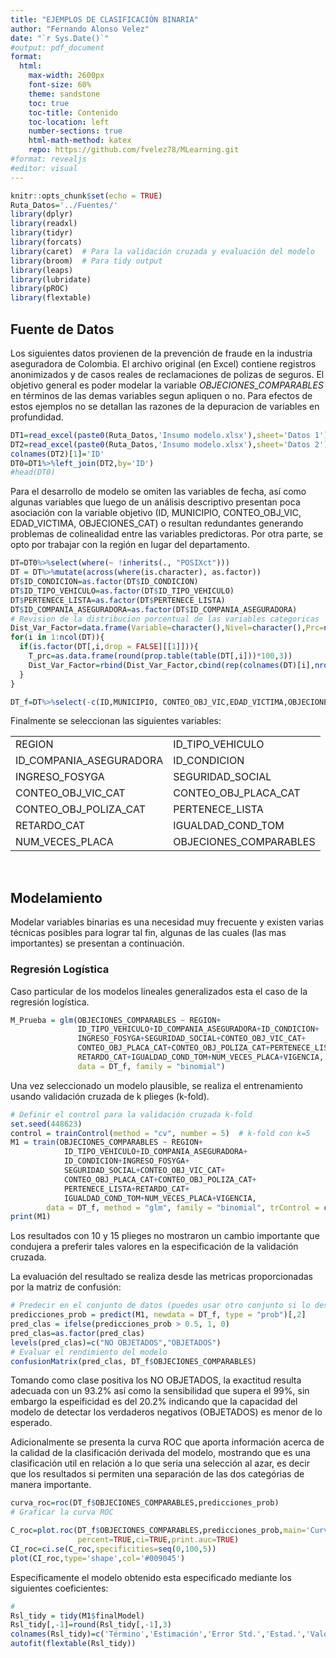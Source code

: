 ```yaml
---
title: "EJEMPLOS DE CLASIFICACIÓN BINARIA"
author: "Fernando Alonso Velez"
date: "`r Sys.Date()`"
#output: pdf_document
format:
  html:
    max-width: 2600px
    font-size: 60%
    theme: sandstone
    toc: true
    toc-title: Contenido
    toc-location: left
    number-sections: true
    html-math-method: katex
    repo: https://github.com/fvelez78/MLearning.git
#format: revealjs
#editor: visual
---
```


```r
knitr::opts_chunk$set(echo = TRUE)
Ruta_Datos='../Fuentes/'
library(dplyr)
library(readxl)
library(tidyr)
library(forcats)
library(caret)  # Para la validación cruzada y evaluación del modelo
library(broom)  # Para tidy output
library(leaps)
library(lubridate)
library(pROC)
library(flextable)
```

## **Fuente de Datos**

Los siguientes datos provienen de la prevención de fraude en la industria aseguradora de Colombia. El archivo original (en Excel) contiene registros anonimizados y de casos reales de reclamaciones de polizas de seguros. El objetivo general es poder modelar la variable *OBJECIONES_COMPARABLES* en términos de las demas variables segun apliquen o no. Para efectos de estos ejemplos no se detallan las razones de la depuracion de variables en profundidad.

```r
DT1=read_excel(paste0(Ruta_Datos,'Insumo modelo.xlsx'),sheet='Datos 1')
DT2=read_excel(paste0(Ruta_Datos,'Insumo modelo.xlsx'),sheet='Datos 2')
colnames(DT2)[1]='ID'
DT0=DT1%>%left_join(DT2,by='ID')
#head(DT0)
```

Para el desarrollo de modelo se omiten las variables de fecha, así como algunas variables que luego de un análisis descriptivo presentan poca asociación con la variable objetivo (ID, MUNICIPIO, CONTEO_OBJ_VIC, EDAD_VICTIMA, OBJECIONES_CAT) o resultan redundantes generando problemas de colinealidad entre las variables predictoras. Por otra parte, se opto por trabajar con la región en lugar del departamento.

```r
DT=DT0%>%select(where(~ !inherits(., "POSIXct")))
DT = DT%>%mutate(across(where(is.character), as.factor))
DT$ID_CONDICION=as.factor(DT$ID_CONDICION)
DT$ID_TIPO_VEHICULO=as.factor(DT$ID_TIPO_VEHICULO)
DT$PERTENECE_LISTA=as.factor(DT$PERTENECE_LISTA)
DT$ID_COMPANIA_ASEGURADORA=as.factor(DT$ID_COMPANIA_ASEGURADORA)
# Revision de la distribucion porcentual de las variables categoricas
Dist_Var_Factor=data.frame(Variable=character(),Nivel=character(),Prc=numeric())
for(i in 1:ncol(DT)){
  if(is.factor(DT[,i,drop = FALSE][[1]])){
    T_prc=as.data.frame(round(prop.table(table(DT[,i]))*100,3))
    Dist_Var_Factor=rbind(Dist_Var_Factor,cbind(rep(colnames(DT)[i],nrow(T_prc)),T_prc))
  }
}

DT_f=DT%>%select(-c(ID,MUNICIPIO, CONTEO_OBJ_VIC,EDAD_VICTIMA,OBJECIONES_CAT))%>%na.omit()

```

Finalmente se seleccionan las siguientes variables:

|                         |                          |
|-------------------------|--------------------------|
| REGION                  | ID_TIPO_VEHICULO         |
| ID_COMPANIA_ASEGURADORA | ID_CONDICION             |
| INGRESO_FOSYGA          | SEGURIDAD_SOCIAL         |
| CONTEO_OBJ_VIC_CAT      | CONTEO_OBJ_PLACA_CAT     |
| CONTEO_OBJ_POLIZA_CAT   | PERTENECE_LISTA          |
| RETARDO_CAT             | IGUALDAD_COND_TOM        |
| NUM_VECES_PLACA         |  OBJECIONES_COMPARABLES  |

| 
| 

## **Modelamiento**

Modelar variables binarias es una necesidad muy frecuente y existen varias técnicas posibles para lograr tal fin, algunas de las cuales (las mas importantes) se presentan a continuación.

### **Regresión Logística**

Caso particular de los modelos lineales generalizados esta el caso de la regresión logística.

```r
M_Prueba = glm(OBJECIONES_COMPARABLES ~ REGION+
               ID_TIPO_VEHICULO+ID_COMPANIA_ASEGURADORA+ID_CONDICION+
               INGRESO_FOSYGA+SEGURIDAD_SOCIAL+CONTEO_OBJ_VIC_CAT+
               CONTEO_OBJ_PLACA_CAT+CONTEO_OBJ_POLIZA_CAT+PERTENECE_LISTA+
               RETARDO_CAT+IGUALDAD_COND_TOM+NUM_VECES_PLACA+VIGENCIA, 
               data = DT_f, family = "binomial")

```

Una vez seleccionado un modelo plausible, se realiza el entrenamiento usando validación cruzada de k plieges (k-fold).

```r

# Definir el control para la validación cruzada k-fold
set.seed(448623)
control = trainControl(method = "cv", number = 5)  # k-fold con k=5
M1 = train(OBJECIONES_COMPARABLES ~ REGION+
            ID_TIPO_VEHICULO+ID_COMPANIA_ASEGURADORA+
            ID_CONDICION+INGRESO_FOSYGA+
            SEGURIDAD_SOCIAL+CONTEO_OBJ_VIC_CAT+
            CONTEO_OBJ_PLACA_CAT+CONTEO_OBJ_POLIZA_CAT+
            PERTENECE_LISTA+RETARDO_CAT+
            IGUALDAD_COND_TOM+NUM_VECES_PLACA+VIGENCIA, 
        data = DT_f, method = "glm", family = "binomial", trControl = control)
print(M1)
```

Los resultados con 10 y 15 plieges no mostraron un cambio importante que condujera a preferir tales valores en la especificación de la validación cruzada.

La evaluación del resultado se realiza desde las metricas proporcionadas por la matriz de confusión:

```r
# Predecir en el conjunto de datos (puedes usar otro conjunto si lo deseas)
predicciones_prob = predict(M1, newdata = DT_f, type = "prob")[,2]
pred_clas = ifelse(predicciones_prob > 0.5, 1, 0)
pred_clas=as.factor(pred_clas)
levels(pred_clas)=c("NO OBJETADOS","OBJETADOS")
# Evaluar el rendimiento del modelo
confusionMatrix(pred_clas, DT_f$OBJECIONES_COMPARABLES)
```

Tomando como clase positiva los NO OBJETADOS, la exactitud resulta adecuada con un 93.2% así como la sensibilidad que supera el 99%, sin embargo la espeificidad es del 20.2% indicando que la capacidad del modelo de detectar los verdaderos negativos (OBJETADOS) es menor de lo esperado.

Adicionalmente se presenta la curva ROC que aporta información acerca de la calidad de la clasificación derivada del modelo, mostrando que es una clasificación util en relación a lo que seria una selección al azar, es decir que los resultados si permiten una separación de las dos categórias de manera importante.

```r
curva_roc=roc(DT_f$OBJECIONES_COMPARABLES,predicciones_prob)
# Graficar la curva ROC

C_roc=plot.roc(DT_f$OBJECIONES_COMPARABLES,predicciones_prob,main='Curva ROC',
               percent=TRUE,ci=TRUE,print.auc=TRUE)
CI_roc=ci.se(C_roc,specificities=seq(0,100,5))
plot(CI_roc,type='shape',col='#009045')

```

Especificamente el modelo obtenido esta especificado mediante los siguientes coeficientes:

```r
# 
Rsl_tidy = tidy(M1$finalModel)
Rsl_tidy[,-1]=round(Rsl_tidy[,-1],3)
colnames(Rsl_tidy)=c('Término','Estimación','Error Std.','Estad.','Valor P')
autofit(flextable(Rsl_tidy))
```